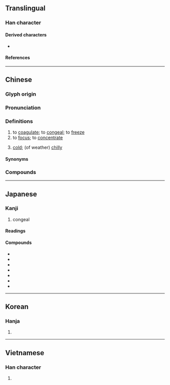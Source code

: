 {{character info}}
==Translingual==

===Han character===
{{Han char|rn=15|rad=冫|as=14|sn=16|four=37181|canj=IMPKO|ids=⿰冫疑}}

====Derived characters====
* {{l|mul|[[𭗰]], [[𠘤]]}}

====References====
{{Han ref|kx=0133.450|dkj=01720|dj=0298.270|hdz=10301.180|uh=51DD}}

----

==Chinese==
{{zh-forms|alt=冰,𣲝,𡷪,𠘥}}

===Glyph origin===
{{Han etym}}

===Pronunciation===
{{zh-pron
|m=níng
|c=jing4,king4
|c_note=king4 - colloquial ("to coagulate")
|h=pfs=nèn/khièn;gd=ngên2/kên4
|h_note=kên4 - "ice"
|md=
|mn=gêng/gîn
|mn_note=gêng - literary; gîn - vernacular
|mn-t=ngêng5/ngiêng5/geng5/ngang5
|mn-t_note=ngêng5/ngiêng5 - literary (ngiêng5 - Chaozhou); geng5 - vernacular; ngang5 - vernacular (dialectal usage, "cold")
|w=
|mc=y
|oc=y
|cat=v
}}

===Definitions===
{{zh-hanzi}}

# to [[coagulate]]; to [[congeal]]; to [[freeze]]
# to [[focus]]; to [[concentrate]]
# {{lb|zh|Teochew}} [[cold]]; (of weather) [[chilly]]
#: {{zh-x|凝 死|very cold|tr='''ngang5''' si2|MN-T}}

====Synonyms====
{{zh-dial|冷}}
{{zh-dial|冰}}

===Compounds===
{{zh-der|冷凝|冷凝劑|冷凝器|冷凝管|凝乳|凝佇|凝冱|凝凍|凝凝|凝咽|凝固|凝固劑|凝固點|凝妝|凝寒|凝思|凝想|凝態|凝慮|凝望|凝水石|凝滯|凝灰岩|凝然|凝目|凝眄|凝眸|凝睇|凝神|凝視|凝視點|凝結|凝結作用|凝結反應|凝網|凝練|凝聚|凝聚力|凝聽|凝脂|凝膠體|凝血因子|凝血現象|凝血障礙|凝重|凝鍊|凝集|凝雨|凝霜|凝霰|凝香|屏息凝氣|屏息凝視|屏氣凝神|抗凝血劑|混凝|混凝劑|混凝土|端凝|血液凝固|酸凝酪|凝華}}

----

==Japanese==

===Kanji===
{{ja-kanji|grade=c|rs=冫14}}

# congeal

====Readings====
{{ja-readings
|on=ぎょう
|kun=こ-る, こ-らす
}}

====Compounds====
* {{ja-r|凝灰岩|ぎょうかいがん}}
* {{ja-r|凝結|ぎょうけつ}}
* {{ja-r|凝固|ぎょうこ}}
* {{ja-r|凝視|ぎょうし}}
* {{ja-r|凝集|ぎょうしゅう}}
* {{ja-r|凝然|ぎょうぜん}}
* {{ja-r|凝り形|こりがたち}}

----

==Korean==

===Hanja===
{{ko-hanja|응}}

# {{rfdef|ko|sort=冫14}}

----

==Vietnamese==

===Han character===
{{vi-readings|reading=[[ngưng]], [[ngừng]]|rs=冫14}}

# {{rfdef|vi}}